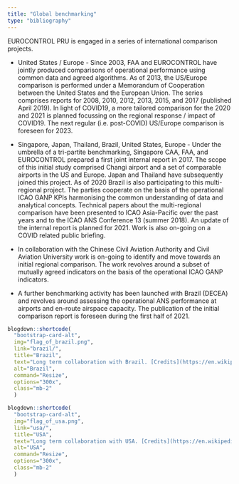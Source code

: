 ```yaml
---
title: "Global benchmarking"
type: "bibliography"
---
```


EUROCONTROL PRU is engaged in a series of international comparison projects. 

*	United States / Europe - Since 2003, FAA and EUROCONTROL have jointly produced comparisons of operational performance using common data and agreed algorithms. As of 2013, the US/Europe comparison is performed under a Memorandum of Cooperation between the United States and the European Union. The series comprises reports for 2008, 2010, 2012, 2013, 2015, and 2017 (published April 2019). In light of COVID19, a more tailored comparison for the 2020 and 2021 is planned focussing on the regional response / impact of COVID19. The next regular (i.e. post-COVID) US/Europe comparison is foreseen for 2023.

*	Singapore, Japan, Thailand, Brazil, United States, Europe - Under the umbrella of a tri-partite benchmarking, Singapore CAA, FAA, and EUROCONTROL prepared a first joint internal report in 2017. The scope of this initial study comprised Changi airport and a set of comparable airports in the US and Europe. Japan and Thailand have subsequently joined this project. As of 2020 Brazil is also participating to this multi-regional project. The parties cooperate on the basis of the operational ICAO GANP KPIs harmonising the common understanding of data and analytical concepts. Technical papers about the multi-regional comparison have been presented to ICAO Asia-Pacific over the past years and to the ICAO ANS Conference 13 (summer 2018). An update of the internal report is planned for 2021. Work is also on-going on a COVID related public briefing.  

*	In collaboration with the Chinese Civil Aviation Authority and Civil Aviation University work is on-going to identify and move towards an initial regional comparison. The work revolves around a subset of mutually agreed indicators on the basis of the operational ICAO GANP indicators.

*	A further benchmarking activity has been launched with Brazil (DECEA) and revolves around assessing the operational ANS performance at airports and en-route airspace capacity. The publication of the initial comparison report is foreseen during the first half of 2021.

<div class="col-sm-6">
<div class="container">
<div class="row">
<div class="card-deck">

```r
blogdown::shortcode(
  "bootstrap-card-alt",
  img="flag_of_brazil.png",
  link="brazil/",
  title="Brazil",
  text="Long term collaboration with Brazil. [Credits](https://en.wikipedia.org/wiki/Flag_of_Brazil).", 
  alt="Brazil", 
  command="Resize", 
  options="300x", 
  class="mb-2"
  )
```

```r
blogdown::shortcode(
  "bootstrap-card-alt",
  img="flag_of_usa.png",
  link="usa/",
  title="USA",
  text="Long term collaboration with USA. [Credits](https://en.wikipedia.org/wiki/Flag_of_the_United_States).", 
  alt="USA", 
  command="Resize", 
  options="300x", 
  class="mb-2"
  )
```


</div>
</div>
</div>

